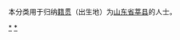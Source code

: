 {{Catnav|頁面分類|各種主題的頁面分類|依中国各省来作的分类|各地中国人|山东人|聊城人}}
{{Catnav|頁面分類|人物|各國人物|中国人|各地中国人|山东人|聊城人}}

本分类用于归纳[[籍贯|籍贯]]（出生地）为[[山东省|山东省]][[莘县|莘县]]的人士。

[[Category:聊城人|*]]
[[Category:莘县|*]]